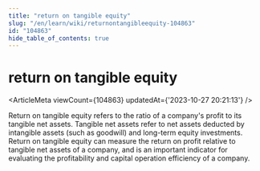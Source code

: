 ```yaml
---
title: "return on tangible equity"
slug: "/en/learn/wiki/returnontangibleequity-104863"
id: "104863"
hide_table_of_contents: true
---
```



<Breadcrumbs current="return on tangible equity" />

# return on tangible equity

<ArticleMeta viewCount={104863} updatedAt={'2023-10-27 20:21:13'} />
<div className='border-solid border-b border-t-0 my-4 border-[var(--ifm-color-gray-300)]' />

Return on tangible equity refers to the ratio of a company's profit to its tangible net assets. Tangible net assets refer to net assets deducted by intangible assets (such as goodwill) and long-term equity investments. Return on tangible equity can measure the return on profit relative to tangible net assets of a company, and is an important indicator for evaluating the profitability and capital operation efficiency of a company.
